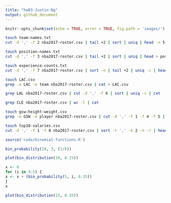 ```yaml
---
title: "hw03-Justin-Ng"
output: github_document
---
```


```r
knitr::opts_chunk$set(echo = TRUE, error = TRUE, fig.path = 'images/')
```

```bash
touch team-names.txt
cut -d ',' -f 2 nba2017-roster.csv | tail +2 | sort | uniq | head -n 5 > team-names.txt
```

```bash
touch position-names.txt
cut -d ',' -f 3 nba2017-roster.csv | tail +2 | sort | uniq | head > position-names.txt
```

```bash
touch experience-counts.txt
cut -d ',' -f 7 nba2017-roster.csv | sort -n | tail +2 | uniq -c | head -n 5 > experience-counts.txt
```

```bash
touch LAC.csv
grep -e LAC -e team nba2017-roster.csv | cat > LAC.csv
```

```bash
grep LAL nba2017-roster.csv | cut -d ',' -f 6 | sort | uniq -c | cat
```

```bash
grep CLE nba2017-roster.csv | wc -l | cat
```

```bash
touch gsw-height-weight.csv
grep -e GSW -e player nba2017-roster.csv | cut -d ',' -f 1 -f 4 -f 5 | cat > gsw-height-weight.csv
```

```bash
touch top10-salaries.csv
cut -d ',' -f 1 -f 8 nba2017-roster.csv | sort -t ',' -k 2 -n -r | head -n 10 > top10-salaries.csv
```

```r
source('code/binomial-functions.R')

bin_probability(10, 3, (1/6))

plot(bin_distribution(10, 0.25))

x <- 0
for (i in 4:5) {
x <- x + (bin_probability(5, i, 0.35))
}
x

plot(bin_distribution(15, 0.35))
```